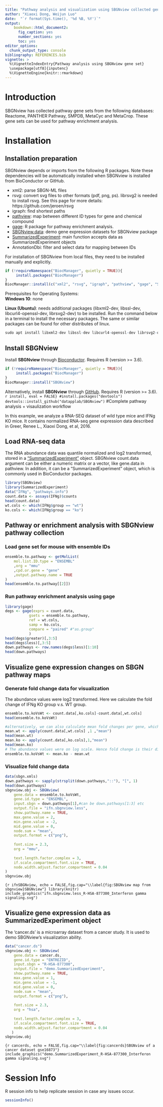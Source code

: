 ```yaml
---
title: "Pathway analysis and visualization using SBGNview collected gene set"
author: "Xiaoxi Dong, Weijun Luo"
date:  "`r format(Sys.time(), '%d %B, %Y')`"
output: 
    bookdown::html_document2:
      fig_caption: yes
      number_sections: yes
      toc: yes
editor_options: 
  chunk_output_type: console
bibliography: REFERENCES.bib
vignette: >
  %\VignetteIndexEntry{Pathway analysis using SBGNview gene set}
  \usepackage[utf8]{inputenc}
  %\VignetteEngine{knitr::rmarkdown}
---
```

# Introduction
SBGNview has collected pathway gene sets from the following databases: Reactome, PANTHER Pathway, SMPDB, MetaCyc and MetaCrop. These gene sets can be used for pathway enrichment analysis.

# Installation

## Installation preparation

SBGNview depends or imports from the following R packages. Note these dependencies will be automatically installed when SBGNview is installed from BioConductor or GitHub. 

* xml2: parse SBGN-ML files
* rsvg: convert svg files to other formats (pdf, png, ps). librsvg2 is needed to install rsvg. See this page for more details: https://github.com/jeroen/rsvg
* igraph: find shortest paths
* [pathview](https://bioconductor.org/packages/release/bioc/html/pathview.html): map between different ID types for gene and chemical compound
* [gage](https://bioconductor.org/packages/release/bioc/html/gage.html): R package for pathway enrichment analysis.
* [SBGNview.data](https://bioconductor.org/packages/release/data/experiment/html/SBGNview.data.html): demo gene expression datasets for SBGNview package
* [SummarizedExperiment](https://bioconductor.org/packages/release/bioc/html/SummarizedExperiment.html): main function accepts data as SummarizedExperiment objects
* AnnotationDbi: filter and select data for mapping between IDs

For installation of SBGNview from local files, they need to be installed manually and explicitly.
```r
if (!requireNamespace("BiocManager", quietly = TRUE)){
     install.packages("BiocManager")
}
BiocManager::install(c("xml2", "rsvg", "igraph", "pathview", "gage", "SBGNview.data", "SummarizedExperiment", "AnnotationDbi"))
```

Prerequisites for Operating Systems:  
**Windows 10**: none

**Linux (Ubuntu)**: needs additional packages (libxml2-dev, libssl-dev, libcurl4-openssl-dev, librsvg2-dev) to be installed. Run the command below in a terminal to install the necessary packages. The same or similar packages can be found for other distributes of linux.
```r
sudo apt install libxml2-dev libssl-dev libcurl4-openssl-dev librsvg2-dev
```

## Install SBGNview
Install **SBGNview** through [Bioconductor](https://bioconductor.org/packages/release/bioc/html/SBGNview.html). Requires R (version >= 3.6).
```r
if (!requireNamespace("BiocManager", quietly = TRUE)){
     install.packages("BiocManager")
}
BiocManager::install("SBGNview")
```
Alternatively, install **SBGNview** through [GitHub](https://github.com/datapplab/SBGNview_2). Requires R (version >= 3.6).
```r install, eval = FALSE}
#install.packages("devtools")
devtools::install_github("datapplab/SBGNview")
```
#Complete pathway analysis + visaulization workflow

In this example, we analyze a RNA-SEQ dataset of wild type mice and IFNg KO mice. It contains normalized RNA-seq gene expression data described in  Greer, Renee L., Xiaoxi Dong, et al, 2016.

## Load RNA-seq data
The RNA abundance data was quantile normalized and log2 transformed, stored in a ["SummarizedExperiment"](https://bioconductor.org/packages/release/bioc/html/SummarizedExperiment.html) object. SBGNview count.data argument can be either a numeric matrix or a vector, like gene.data in pathview. In addition, it can be a "SummarizedExperiment" object, which is commonly used in BioConductor packages. 

```r
library(SBGNview)
library(SummarizedExperiment)
data("IFNg", "pathways.info")
count.data <- assays(IFNg)$counts
head(count.data)
wt.cols <- which(IFNg$group == "wt")
ko.cols <- which(IFNg$group == "ko")

```

## Pathway or enrichment analysis with SBGNview pathway collection
### Load gene set for mouse with ensemble IDs
```r
ensemble.to.pathway <- getMolList(
    mol.list.ID.type = "ENSEMBL"
    ,org = "mmu"
    ,cpd.or.gene = "gene"
    ,output.pathway.name = TRUE
)
head(ensemble.to.pathway[[2]])
```


### Run pathway enrichment analysis using gage
```r
library(gage)
degs <- gage(exprs = count.data,
           gsets = ensemble.to.pathway,
           ref = wt.cols,
           samp = ko.cols,
           compare = "paired" #"as.group"
           )
head(degs$greater)[,3:5]
head(degs$less)[,3:5]
down.pathways <- row.names(degs$less)[1:10]
head(down.pathways)
```

## Visualize gene expression changes on SBGN pathway maps
### Generate fold change data for visualization
The abundance values were log2 transformed. Here we calculate the fold change of IFNg KO group v.s. WT group. 
```r
ensemble.to.koVsWt <- count.data[,ko.cols]-count.data[,wt.cols]
head(ensemble.to.koVsWt)

#alternatively, we can also calculate mean fold changes per gene, which corresponds to gage analysis above with compare="as.group"
mean.wt <- apply(count.data[,wt.cols] ,1 ,"mean")
head(mean.wt)
mean.ko <- apply(count.data[,ko.cols],1,"mean")
head(mean.ko)
# The abundance values were on log scale. Hence fold change is their difference.
ensemble.to.koVsWt <- mean.ko - mean.wt
```



### Visualize fold change data
```r
data(sbgn.xmls)
down.pathways <- sapply(strsplit(down.pathways,"::"), "[", 1)
head(down.pathways)
sbgnview.obj <- SBGNview(
    gene.data = ensemble.to.koVsWt,
    gene.id.type = "ENSEMBL",
    input.sbgn = down.pathways[1],#can be down.pathways[1:3] etc
    output.file = "ifn.sbgnview.less",
    show.pathway.name = TRUE,
    max.gene.value = 2,
    min.gene.value = -2,
    mid.gene.value = 0,
    node.sum = "mean",
    output.format = c("png"),
    
    font.size = 2.3,
    org = "mmu",
    
    text.length.factor.complex = 3,
    if.scale.compartment.font.size = TRUE,
    node.width.adjust.factor.compartment = 0.04 
)
sbgnview.obj
```
```{r ifnSBGNview, echo = FALSE,fig.cap="\\label{fig:SBGNview map from sbgnview}SBGNview"}
library(knitr)
include_graphics("ifn.sbgnview.less_R-HSA-877300_Interferon gamma signaling.svg")
```




## Visualize gene expression data as SummarizedExperiment object
The 'cancer.ds' is a microarray dataset from a cancer study. It is used to demo SBGNview's visualization ability. 
```r
data("cancer.ds")
sbgnview.obj <- SBGNview(
    gene.data = cancer.ds,
    gene.id.type = "ENTREZID",
    input.sbgn = "R-HSA-877300",
    output.file = "demo.SummarizedExperiment",
    show.pathway.name = TRUE,
    max.gene.value = 1,
    min.gene.value = -1,
    mid.gene.value = 0,
    node.sum = "mean",
    output.format = c("png"),
    
    font.size = 2.3,
    org = "hsa",
    
    text.length.factor.complex = 3,
    if.scale.compartment.font.size = TRUE,
    node.width.adjust.factor.compartment = 0.04
   )
sbgnview.obj

```
```{r cancerds, echo = FALSE,fig.cap="\\label{fig:cancerds}SBGNview of a cancer dataset gse16873"}
include_graphics("demo.SummarizedExperiment_R-HSA-877300_Interferon gamma signaling.svg")
```


# Session Info
R session info to help replicate session in case any issues occur. 
```r
sessionInfo()
```

